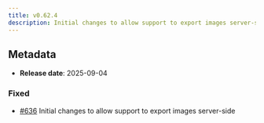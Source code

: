 ```yaml
---
title: v0.62.4
description: Initial changes to allow support to export images server-side
---
```


## Metadata

- **Release date**: 2025-09-04

### Fixed

- [#636](https://github.com/InditexTech/weavejs/issues/636) Initial changes to allow support to export images server-side
